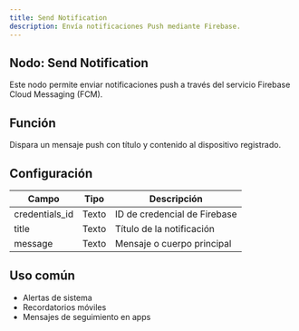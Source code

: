 ```yaml
---
title: Send Notification
description: Envía notificaciones Push mediante Firebase.
---
```



## Nodo: Send Notification

Este nodo permite enviar notificaciones push a través del servicio Firebase Cloud Messaging (FCM).

## Función
Dispara un mensaje push con título y contenido al dispositivo registrado.

## Configuración

| Campo         | Tipo   | Descripción                             |
|----------------|--------|-----------------------------------------|
| credentials_id | Texto  | ID de credencial de Firebase            |
| title          | Texto  | Título de la notificación               |
| message        | Texto  | Mensaje o cuerpo principal              |

## Uso común
- Alertas de sistema
- Recordatorios móviles
- Mensajes de seguimiento en apps
